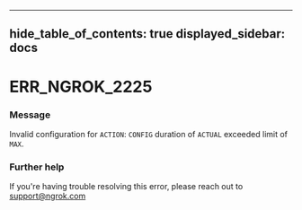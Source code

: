 

---
hide_table_of_contents: true
displayed_sidebar: docs
---


# ERR_NGROK_2225

### Message
Invalid configuration for `ACTION`: `CONFIG` duration of `ACTUAL` exceeded limit of `MAX`.

<ErrorDetails error="err_ngrok_2225" />



### Further help
If you're having trouble resolving this error, please reach out to [support@ngrok.com](mailto:support@ngrok.com?subject=Help%20with%20ERR_NGROK_2225)

